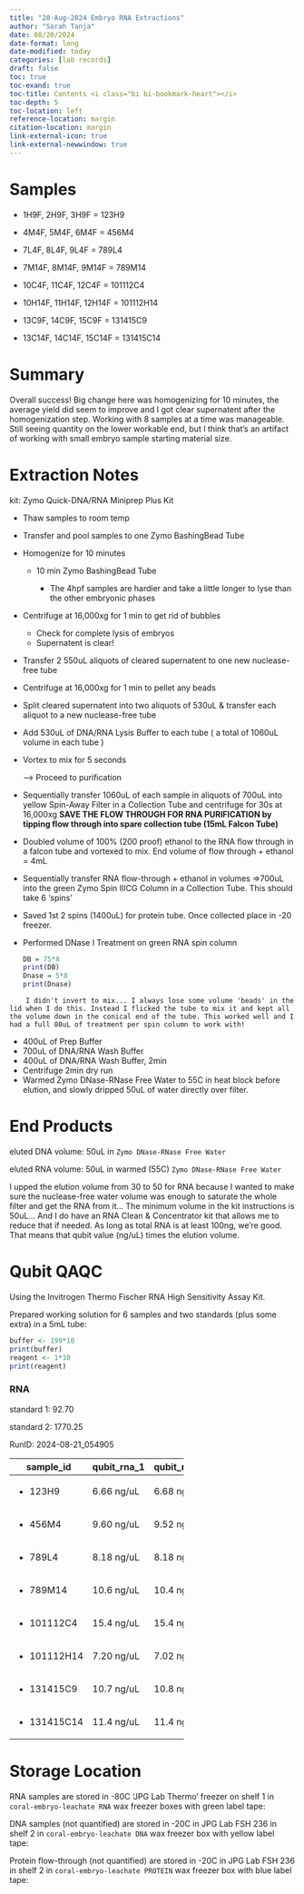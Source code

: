 ```yaml
---
title: "20-Aug-2024 Embryo RNA Extractions"
author: "Sarah Tanja"
date: 08/20/2024
date-format: long
date-modified: today
categories: [lab records]
draft: false
toc: true
toc-exand: true
toc-title: Contents <i class="bi bi-bookmark-heart"></i>
toc-depth: 5
toc-location: left
reference-location: margin
citation-location: margin
link-external-icon: true
link-external-newwindow: true
---
```


# Samples

-   1H9F, 2H9F, 3H9F = 123H9

-   4M4F, 5M4F, 6M4F = 456M4

-   7L4F, 8L4F, 9L4F = 789L4

-   7M14F, 8M14F, 9M14F = 789M14

-   10C4F, 11C4F, 12C4F = 101112C4

-   10H14F, 11H14F, 12H14F = 101112H14

-   13C9F, 14C9F, 15C9F = 131415C9

-   13C14F, 14C14F, 15C14F = 131415C14

# Summary

::: callout-note
Overall success! Big change here was homogenizing for 10 minutes, the average yield did seem to improve and I got clear supernatent after the homogenization step. Working with 8 samples at a time was manageable. Still seeing quantity on the lower workable end, but I think that's an artifact of working with small embryo sample starting material size.
:::

# Extraction Notes

kit: Zymo Quick-DNA/RNA Miniprep Plus Kit

-   Thaw samples to room temp

-   Transfer and pool samples to one Zymo BashingBead Tube

-   Homogenize for 10 minutes

    -   10 min Zymo BashingBead Tube

        -   The 4hpf samples are hardier and take a little longer to lyse than the other embryonic phases

-   Centrifuge at 16,000xg for 1 min to get rid of bubbles

    -   Check for complete lysis of embryos
    -   Supernatent is clear!

-   Transfer 2 550uL aliquots of cleared supernatent to one new nuclease-free tube

-   Centrifuge at 16,000xg for 1 min to pellet any beads

-   Split cleared supernatent into two aliquots of 530uL & transfer each aliquot to a new nuclease-free tube

-   Add 530uL of DNA/RNA Lysis Buffer to each tube ( a total of 1060uL volume in each tube )

-   Vortex to mix for 5 seconds

    ---\> Proceed to purification

-   Sequentially transfer 1060uL of each sample in aliquots of 700uL into yellow Spin-Away Filter in a Collection Tube and centrifuge for 30s at 16,000xg **SAVE THE FLOW THROUGH FOR RNA PURIFICATION by tipping flow through into spare collection tube (15mL Falcon Tube)**

-   Doubled volume of 100% (200 proof) ethanol to the RNA flow through in a falcon tube and vortexed to mix. End volume of flow through + ethanol = 4mL

-   Sequentially transfer RNA flow-through + ethanol in volumes =\>700uL into the green Zymo Spin IIICG Column in a Collection Tube. This should take 6 'spins'

-   Saved 1st 2 spins (1400uL) for protein tube. Once collected place in -20 freezer.

-   Performed DNase I Treatment on green RNA spin column

    ```r
    DB = 75*8
    print(DB)
    Dnase = 5*8 
    print(Dnase)
    ```

::: callout-note
```         
    I didn't invert to mix... I always lose some volume 'beads' in the lid when I do this. Instead I flicked the tube to mix it and kept all the volume down in the conical end of the tube. This worked well and I had a full 80uL of treatment per spin column to work with!
```
:::

-   400uL of Prep Buffer
-   700uL of DNA/RNA Wash Buffer
-   400uL of DNA/RNA Wash Buffer, 2min
-   Centrifuge 2min dry run
-   Warmed Zymo DNase-RNase Free Water to 55C in heat block before elution, and slowly dripped 50uL of water directly over filter.

# End Products

eluted DNA volume: 50uL in `Zymo DNase-RNase Free Water`

eluted RNA volume: 50uL in warmed (55C) `Zymo DNase-RNase Free Water`

::: callout-important
I upped the elution volume from 30 to 50 for RNA because I wanted to make sure the nuclease-free water volume was enough to saturate the whole filter and get the RNA from it... The minimum volume in the kit instructions is 50uL... And I do have an RNA Clean & Concentrator kit that allows me to reduce that if needed. As long as total RNA is at least 100ng, we're good. That means that qubit value (ng/uL) times the elution volume.
:::

# Qubit QAQC

Using the Invitrogen Thermo Fischer RNA High Sensitivity Assay Kit.

Prepared working solution for 6 samples and two standards (plus some extra) in a 5mL tube:

```r
buffer <- 199*10
print(buffer)
reagent <- 1*10
print(reagent)
```

### RNA

standard 1: 92.70

standard 2: 1770.25

RunID: 2024-08-21_054905

+---------------+-------------+-------------+
| sample_id     | qubit_rna_1 | qubit_rna_2 |
+===============+=============+=============+
| -   123H9     | 6.66 ng/uL  | 6.68 ng/uL  |
+---------------+-------------+-------------+
| -   456M4     | 9.60 ng/uL  | 9.52 ng/uL  |
+---------------+-------------+-------------+
| -   789L4     | 8.18 ng/uL  | 8.18 ng/uL  |
+---------------+-------------+-------------+
| -   789M14    | 10.6 ng/uL  | 10.4 ng/uL  |
+---------------+-------------+-------------+
| -   101112C4  | 15.4 ng/uL  | 15.4 ng/uL  |
+---------------+-------------+-------------+
| -   101112H14 | 7.20 ng/uL  | 7.02 ng/uL  |
+---------------+-------------+-------------+
| -   131415C9  | 10.7 ng/uL  | 10.8 ng/uL  |
+---------------+-------------+-------------+
| -   131415C14 | 11.4 ng/uL  | 11.4 ng/uL  |
+---------------+-------------+-------------+

# Storage Location

RNA samples are stored in -80C 'JPG Lab Thermo' freezer on shelf 1 in `coral-embryo-leachate RNA` wax freezer boxes with green label tape:

DNA samples (not quantified) are stored in -20C in JPG Lab FSH 236 in shelf 2 in `coral-embryo-leachate DNA` wax freezer box with yellow label tape:

Protein flow-through (not quantified) are stored in -20C in JPG Lab FSH 236 in shelf 2 in `coral-embryo-leachate PROTEIN` wax freezer box with blue label tape:
